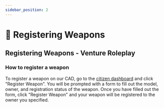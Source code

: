 ```yaml
---
sidebar_position: 2
---
```


# 🔫 Registering Weapons

## Registering Weapons - Venture Roleplay

### How to register a weapon

To register a weapon on our CAD, go to the [citizen dashboard](https://cad.venturerp.xyz/citizen) and click "Register Weapon". You will be prompted with a form to fill out the model, owner, and registration status of the weapon. Once you have filled out the form, click "Register Weapon" and your weapon will be registered to the owner you specified.
